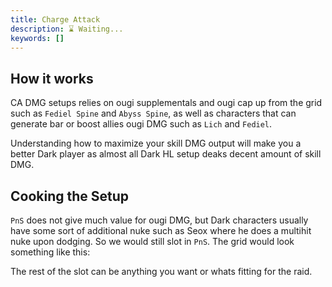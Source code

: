 ```yaml
---
title: Charge Attack
description: ⌛ Waiting...
keywords: []
---
```


## How it works

CA DMG setups relies on ougi supplementals and ougi cap up from the grid such as `Fediel Spine` and `Abyss Spine`,
as well as characters that can generate bar or boost allies ougi DMG such as `Lich` and `Fediel`.

Understanding how to maximize your skill DMG output will make you a better Dark player as
almost all Dark HL setup deaks decent amount of skill DMG.

## Cooking the Setup

`PnS` does not give much value for ougi DMG,
but Dark characters usually have some sort of additional nuke such as Seox where he does a multihit nuke upon dodging.
So we would still slot in `PnS`. The grid would look something like this:

<MDXWeaponGrid />

The rest of the slot can be anything you want or whats fitting for the raid.
